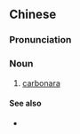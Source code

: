 ==Chinese==
{{zh-forms|type=211|bacon|egg|sauce|s=培根蛋酱}}

===Pronunciation===
{{zh-pron
|m=péigēndànjiàng
|cat=n
}}

===Noun===
{{zh-noun}}

# [[carbonara]] {{qualifier|sauce}}

====See also====
* {{zh-l|培根蛋麵}}